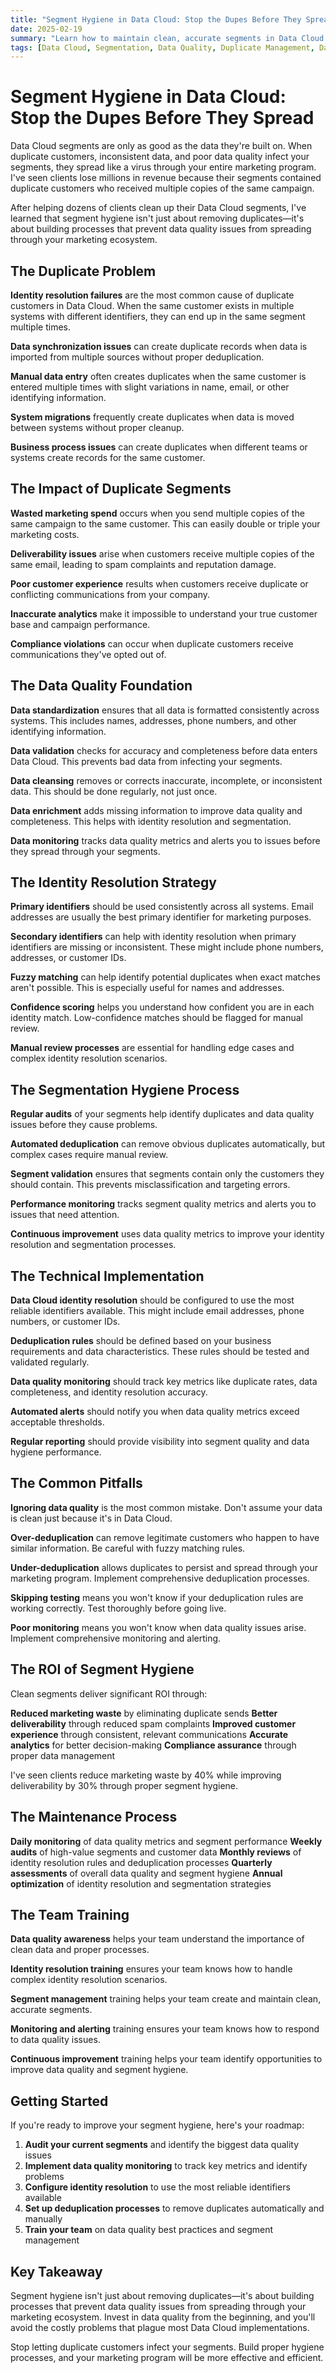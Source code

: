```yaml
---
title: "Segment Hygiene in Data Cloud: Stop the Dupes Before They Spread"
date: 2025-02-19
summary: "Learn how to maintain clean, accurate segments in Data Cloud that prevent duplicate customers and ensure reliable marketing campaigns."
tags: [Data Cloud, Segmentation, Data Quality, Duplicate Management, Data Hygiene]
---
```


# Segment Hygiene in Data Cloud: Stop the Dupes Before They Spread

Data Cloud segments are only as good as the data they're built on. When duplicate customers, inconsistent data, and poor data quality infect your segments, they spread like a virus through your entire marketing program. I've seen clients lose millions in revenue because their segments contained duplicate customers who received multiple copies of the same campaign.

After helping dozens of clients clean up their Data Cloud segments, I've learned that segment hygiene isn't just about removing duplicates—it's about building processes that prevent data quality issues from spreading through your marketing ecosystem.

## The Duplicate Problem

**Identity resolution failures** are the most common cause of duplicate customers in Data Cloud. When the same customer exists in multiple systems with different identifiers, they can end up in the same segment multiple times.

**Data synchronization issues** can create duplicate records when data is imported from multiple sources without proper deduplication.

**Manual data entry** often creates duplicates when the same customer is entered multiple times with slight variations in name, email, or other identifying information.

**System migrations** frequently create duplicates when data is moved between systems without proper cleanup.

**Business process issues** can create duplicates when different teams or systems create records for the same customer.

## The Impact of Duplicate Segments

**Wasted marketing spend** occurs when you send multiple copies of the same campaign to the same customer. This can easily double or triple your marketing costs.

**Deliverability issues** arise when customers receive multiple copies of the same email, leading to spam complaints and reputation damage.

**Poor customer experience** results when customers receive duplicate or conflicting communications from your company.

**Inaccurate analytics** make it impossible to understand your true customer base and campaign performance.

**Compliance violations** can occur when duplicate customers receive communications they've opted out of.

## The Data Quality Foundation

**Data standardization** ensures that all data is formatted consistently across systems. This includes names, addresses, phone numbers, and other identifying information.

**Data validation** checks for accuracy and completeness before data enters Data Cloud. This prevents bad data from infecting your segments.

**Data cleansing** removes or corrects inaccurate, incomplete, or inconsistent data. This should be done regularly, not just once.

**Data enrichment** adds missing information to improve data quality and completeness. This helps with identity resolution and segmentation.

**Data monitoring** tracks data quality metrics and alerts you to issues before they spread through your segments.

## The Identity Resolution Strategy

**Primary identifiers** should be used consistently across all systems. Email addresses are usually the best primary identifier for marketing purposes.

**Secondary identifiers** can help with identity resolution when primary identifiers are missing or inconsistent. These might include phone numbers, addresses, or customer IDs.

**Fuzzy matching** can help identify potential duplicates when exact matches aren't possible. This is especially useful for names and addresses.

**Confidence scoring** helps you understand how confident you are in each identity match. Low-confidence matches should be flagged for manual review.

**Manual review processes** are essential for handling edge cases and complex identity resolution scenarios.

## The Segmentation Hygiene Process

**Regular audits** of your segments help identify duplicates and data quality issues before they cause problems.

**Automated deduplication** can remove obvious duplicates automatically, but complex cases require manual review.

**Segment validation** ensures that segments contain only the customers they should contain. This prevents misclassification and targeting errors.

**Performance monitoring** tracks segment quality metrics and alerts you to issues that need attention.

**Continuous improvement** uses data quality metrics to improve your identity resolution and segmentation processes.

## The Technical Implementation

**Data Cloud identity resolution** should be configured to use the most reliable identifiers available. This might include email addresses, phone numbers, or customer IDs.

**Deduplication rules** should be defined based on your business requirements and data characteristics. These rules should be tested and validated regularly.

**Data quality monitoring** should track key metrics like duplicate rates, data completeness, and identity resolution accuracy.

**Automated alerts** should notify you when data quality metrics exceed acceptable thresholds.

**Regular reporting** should provide visibility into segment quality and data hygiene performance.

## The Common Pitfalls

**Ignoring data quality** is the most common mistake. Don't assume your data is clean just because it's in Data Cloud.

**Over-deduplication** can remove legitimate customers who happen to have similar information. Be careful with fuzzy matching rules.

**Under-deduplication** allows duplicates to persist and spread through your marketing program. Implement comprehensive deduplication processes.

**Skipping testing** means you won't know if your deduplication rules are working correctly. Test thoroughly before going live.

**Poor monitoring** means you won't know when data quality issues arise. Implement comprehensive monitoring and alerting.

## The ROI of Segment Hygiene

Clean segments deliver significant ROI through:

**Reduced marketing waste** by eliminating duplicate sends
**Better deliverability** through reduced spam complaints
**Improved customer experience** through consistent, relevant communications
**Accurate analytics** for better decision-making
**Compliance assurance** through proper data management

I've seen clients reduce marketing waste by 40% while improving deliverability by 30% through proper segment hygiene.

## The Maintenance Process

**Daily monitoring** of data quality metrics and segment performance
**Weekly audits** of high-value segments and customer data
**Monthly reviews** of identity resolution rules and deduplication processes
**Quarterly assessments** of overall data quality and segment hygiene
**Annual optimization** of identity resolution and segmentation strategies

## The Team Training

**Data quality awareness** helps your team understand the importance of clean data and proper processes.

**Identity resolution training** ensures your team knows how to handle complex identity resolution scenarios.

**Segment management** training helps your team create and maintain clean, accurate segments.

**Monitoring and alerting** training ensures your team knows how to respond to data quality issues.

**Continuous improvement** training helps your team identify opportunities to improve data quality and segment hygiene.

## Getting Started

If you're ready to improve your segment hygiene, here's your roadmap:

1. **Audit your current segments** and identify the biggest data quality issues
2. **Implement data quality monitoring** to track key metrics and identify problems
3. **Configure identity resolution** to use the most reliable identifiers available
4. **Set up deduplication processes** to remove duplicates automatically and manually
5. **Train your team** on data quality best practices and segment management

## Key Takeaway

Segment hygiene isn't just about removing duplicates—it's about building processes that prevent data quality issues from spreading through your marketing ecosystem. Invest in data quality from the beginning, and you'll avoid the costly problems that plague most Data Cloud implementations.

Stop letting duplicate customers infect your segments. Build proper hygiene processes, and your marketing program will be more effective and efficient.
